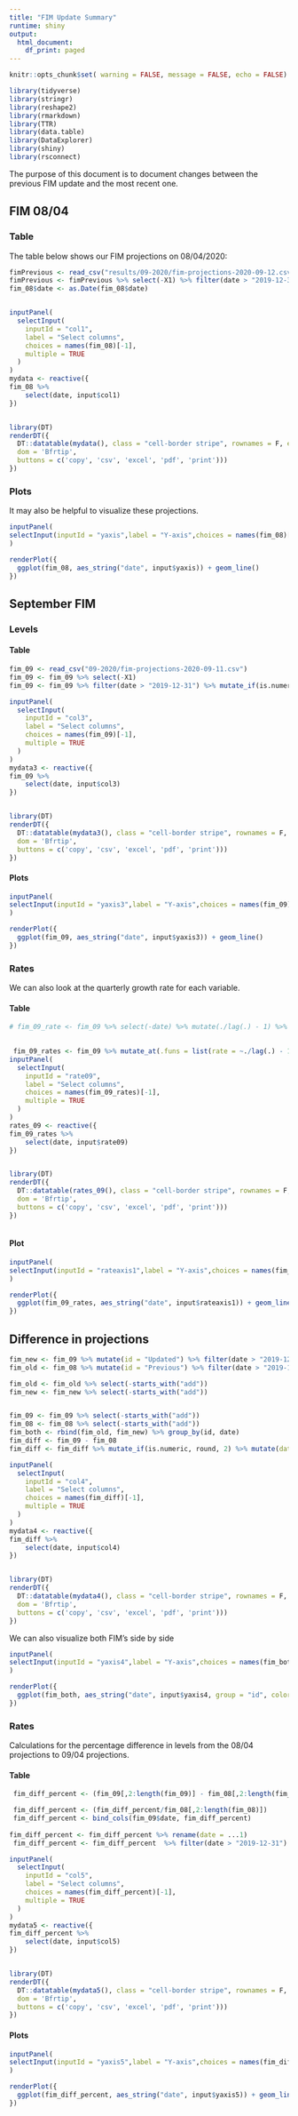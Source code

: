 ```yaml
---
title: "FIM Update Summary"
runtime: shiny
output:
  html_document:
    df_print: paged
---
```



```r
knitr::opts_chunk$set( warning = FALSE, message = FALSE, echo = FALSE)
```


```r
library(tidyverse)
library(stringr)
library(reshape2)
library(rmarkdown)
library(TTR)
library(data.table)
library(DataExplorer)
library(shiny)
library(rsconnect)
```

The purpose of this document is to document changes between the previous FIM update and the most recent one. 


## FIM 08/04

### Table 


The table below shows our FIM projections on 08/04/2020:
```r
fimPrevious <- read_csv("results/09-2020/fim-projections-2020-09-12.csv")
fimPrevious <- fimPrevious %>% select(-X1) %>% filter(date > "2019-12-31")  %>% mutate_if(is.numeric, round, 2)
fim_08$date <- as.Date(fim_08$date)


inputPanel(
  selectInput(
    inputId = "col1",
    label = "Select columns",
    choices = names(fim_08)[-1], 
    multiple = TRUE
  )
)
mydata <- reactive({
fim_08 %>%
    select(date, input$col1)
})


library(DT)
renderDT({
  DT::datatable(mydata(), class = "cell-border stripe", rownames = F, editable = TRUE, extensions = 'Buttons', options = list(
  dom = 'Bfrtip',
  buttons = c('copy', 'csv', 'excel', 'pdf', 'print')))
})

```


### Plots


It may also be helpful to visualize these projections. 
```r
inputPanel(
selectInput(inputId = "yaxis",label = "Y-axis",choices = names(fim_08)[-1])
)

renderPlot({
  ggplot(fim_08, aes_string("date", input$yaxis)) + geom_line() 
})
```


## September FIM

### Levels

#### Table


```r
fim_09 <- read_csv("09-2020/fim-projections-2020-09-11.csv") 
fim_09 <- fim_09 %>% select(-X1)
fim_09 <- fim_09 %>% filter(date > "2019-12-31") %>% mutate_if(is.numeric, round, 2)

inputPanel(
  selectInput(
    inputId = "col3",
    label = "Select columns",
    choices = names(fim_09)[-1], 
    multiple = TRUE
  )
)
mydata3 <- reactive({
fim_09 %>%
    select(date, input$col3)
})


library(DT)
renderDT({
  DT::datatable(mydata3(), class = "cell-border stripe", rownames = F, editable = TRUE, extensions = 'Buttons', options = list(
  dom = 'Bfrtip',
  buttons = c('copy', 'csv', 'excel', 'pdf', 'print')))
})


```


#### Plots



```r
inputPanel(
selectInput(inputId = "yaxis3",label = "Y-axis",choices = names(fim_09)[-1])
)

renderPlot({
  ggplot(fim_09, aes_string("date", input$yaxis3)) + geom_line() 
})
```

### Rates

We can also look at the quarterly growth rate for each variable. 

#### Table 

```r
# fim_09_rate <- fim_09 %>% select(-date) %>% mutate(./lag(.) - 1) %>% 
  

 fim_09_rates <- fim_09 %>% mutate_at(.funs = list(rate = ~./lag(.) - 1), .vars = 2:length(fim_09)) %>% select(date, ends_with("rate")) %>% mutate_if(is.numeric, round, 2)
inputPanel(
  selectInput(
    inputId = "rate09",
    label = "Select columns",
    choices = names(fim_09_rates)[-1], 
    multiple = TRUE
  )
)
rates_09 <- reactive({
fim_09_rates %>%
    select(date, input$rate09)
})


library(DT)
renderDT({
  DT::datatable(rates_09(), class = "cell-border stripe", rownames = F, editable = TRUE, extensions = 'Buttons', options = list(
  dom = 'Bfrtip',
  buttons = c('copy', 'csv', 'excel', 'pdf', 'print')))
})



```

#### Plot
```r
inputPanel(
selectInput(inputId = "rateaxis1",label = "Y-axis",choices = names(fim_09_rates)[-1])
)

renderPlot({
  ggplot(fim_09_rates, aes_string("date", input$rateaxis1)) + geom_line() 
})
```




## Difference in projections

```r
fim_new <- fim_09 %>% mutate(id = "Updated") %>% filter(date > "2019-12-31") %>% mutate_if(is.numeric, round, 2)
fim_old <- fim_08 %>% mutate(id = "Previous") %>% filter(date > "2019-12-31") %>% mutate_if(is.numeric, round, 2)

fim_old <- fim_old %>% select(-starts_with("add"))
fim_new <- fim_new %>% select(-starts_with("add"))


fim_09 <- fim_09 %>% select(-starts_with("add"))
fim_08 <- fim_08 %>% select(-starts_with("add"))
fim_both <- rbind(fim_old, fim_new) %>% group_by(id, date)
fim_diff <- fim_09 - fim_08
fim_diff <- fim_diff %>% mutate_if(is.numeric, round, 2) %>% mutate(date = fim_09$date)

```

```r
inputPanel(
  selectInput(
    inputId = "col4",
    label = "Select columns",
    choices = names(fim_diff)[-1], 
    multiple = TRUE
  )
)
mydata4 <- reactive({
fim_diff %>%
    select(date, input$col4)
})


library(DT)
renderDT({
  DT::datatable(mydata4(), class = "cell-border stripe", rownames = F, editable = TRUE, extensions = 'Buttons', options = list(
  dom = 'Bfrtip',
  buttons = c('copy', 'csv', 'excel', 'pdf', 'print')))
})


```


We can also visualize both FIM's side by side


```r
inputPanel(
selectInput(inputId = "yaxis4",label = "Y-axis",choices = names(fim_both)[-1])
)

renderPlot({
  ggplot(fim_both, aes_string("date", input$yaxis4, group = "id", color = "id")) + geom_line() 
})
```

### Rates

Calculations for the percentage difference in levels from the 08/04 projections to 09/04 projections. 

#### Table

```r
 fim_diff_percent <- (fim_09[,2:length(fim_09)] - fim_08[,2:length(fim_08)])

 fim_diff_percent <- (fim_diff_percent/fim_08[,2:length(fim_08)]) 
 fim_diff_percent <- bind_cols(fim_09$date, fim_diff_percent)
 
fim_diff_percent <- fim_diff_percent %>% rename(date = ...1)
 fim_diff_percent <- fim_diff_percent  %>% filter(date > "2019-12-31") %>% mutate_if(is.numeric, round, 2)
```


```r
inputPanel(
  selectInput(
    inputId = "col5",
    label = "Select columns",
    choices = names(fim_diff_percent)[-1], 
    multiple = TRUE
  )
)
mydata5 <- reactive({
fim_diff_percent %>%
    select(date, input$col5)
})


library(DT)
renderDT({
  DT::datatable(mydata5(), class = "cell-border stripe", rownames = F, editable = TRUE, extensions = 'Buttons', options = list(
  dom = 'Bfrtip',
  buttons = c('copy', 'csv', 'excel', 'pdf', 'print')))
})


```


#### Plots


```r
inputPanel(
selectInput(inputId = "yaxis5",label = "Y-axis",choices = names(fim_diff_percent)[-1])
)

renderPlot({
  ggplot(fim_diff_percent, aes_string("date", input$yaxis5)) + geom_line() +  scale_y_continuous(labels=scales::percent) 
})
```

